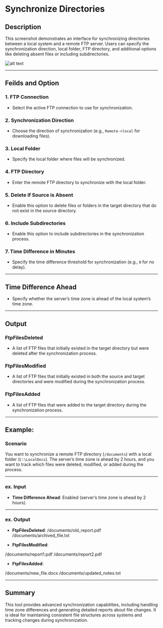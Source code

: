 # Synchronize Directories

## Description
This screenshot demonstrates an interface for synchronizing directories between a local system and a remote FTP server. Users can specify the synchronization direction, local folder, FTP directory, and additional options like deleting absent files or including subdirectories.

![alt text](../../../assets/ftp/synchronize-directories.png)

---

## Feilds and Option

### 1. FTP Connection
- Select the active FTP connection to use for synchronization.

### 2. Synchronization Direction
- Choose the direction of synchronization (e.g., `Remote->local` for downloading files).

### 3. Local Folder
- Specify the local folder where files will be synchronized.

### 4. FTP Directory
- Enter the remote FTP directory to synchronize with the local folder.

### 5. Delete if Source is Absent
-  Enable this option to delete files or folders in the target directory that do not exist in the source directory.

### 6. Include Subdirectories
- Enable this option to include subdirectories in the synchronization process.

### 7. Time Difference in Minutes
- Specify the time difference threshold for synchronization (e.g., `0` for no delay).

---
## Time Difference Ahead
- Specify whether the server’s time zone is ahead of the local system’s time zone.

---

## Output

### FtpFilesDeleted
- A list of FTP files that initially existed in the target directory but were deleted after the synchronization process.

### FtpFilesModified
- A list of FTP files that initially existed in both the source and target directories and were modified during the synchronization process.

### FtpFilesAdded
- A list of FTP files that were added to the target directory during the synchronization process.

---

## Example:

### Scenario

You want to synchronize a remote FTP directory (`/documents`) with a local folder (`C:\LocalDocs`). The server’s time zone is ahead by 2 hours, and you want to track which files were deleted, modified, or added during the process.

---

### ex. Input

- **Time Difference Ahead**: Enabled (server’s time zone is ahead by 2 hours).

---

### ex. Output

- **FtpFilesDeleted**:
/documents/old_report.pdf
/documents/archived_file.txt

- **FtpFilesModified**:

/documents/report1.pdf
/documents/report2.pdf

- **FtpFilesAdded**:

/documents/new_file.docx
/documents/updated_notes.txt

---

## Summary

This tool provides advanced synchronization capabilities, including handling time zone differences and generating detailed reports about file changes. It is ideal for maintaining consistent file structures across systems and tracking changes during synchronization.